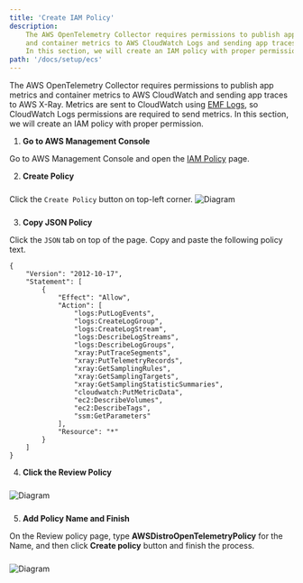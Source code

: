```yaml
---
title: 'Create IAM Policy'
description:
    The AWS OpenTelemetry Collector requires permissions to publish app metrics 
    and container metrics to AWS CloudWatch Logs and sending app traces to AWS X-Ray. 
    In this section, we will create an IAM policy with proper permission.
path: '/docs/setup/ecs'
---
```



The AWS OpenTelemetry Collector requires permissions to publish app metrics and container 
metrics to AWS CloudWatch and sending app traces to AWS X-Ray. Metrics are sent to CloudWatch 
using [EMF Logs](https://docs.aws.amazon.com/AmazonCloudWatch/latest/monitoring/CloudWatch_Embedded_Metric_Format.html), 
so CloudWatch Logs permissions are required to send metrics. In this section, we will create 
an IAM policy with proper permission.

<SectionSeparator />

1. **Go to AWS Management Console**

Go to AWS Management Console and open the [IAM Policy](https://console.aws.amazon.com/iam/home?#/policies) page.


2. **Create Policy**

Click the `Create Policy` button on top-left corner.
<img src={iam_policy_01} alt="Diagram" style="margin: 10px 0;" />
<div style="height: 40px" />

3. **Copy JSON Policy**

Click the `JSON` tab on top of the page. Copy and paste the following policy text.

````
{
    "Version": "2012-10-17",
    "Statement": [
        {
            "Effect": "Allow",
            "Action": [
                "logs:PutLogEvents",
                "logs:CreateLogGroup",
                "logs:CreateLogStream",
                "logs:DescribeLogStreams",
                "logs:DescribeLogGroups",
                "xray:PutTraceSegments",
                "xray:PutTelemetryRecords",
                "xray:GetSamplingRules",
                "xray:GetSamplingTargets",
                "xray:GetSamplingStatisticSummaries",
                "cloudwatch:PutMetricData",
                "ec2:DescribeVolumes",
                "ec2:DescribeTags",
                "ssm:GetParameters"
            ],
            "Resource": "*"
        }
    ]
}
````

4. **Click the Review Policy**

<img src={iam_policy_02} alt="Diagram" style="margin: 10px 0;" />
<div style="height: 40px" />

5. **Add Policy Name and Finish**

On the Review policy page, type **AWSDistroOpenTelemetryPolicy** for the Name, and then click **Create policy**
button and finish the process.

<img src={iam_policy_03} alt="Diagram" style="margin: 10px 0;" />
<div style="height: 40px" />